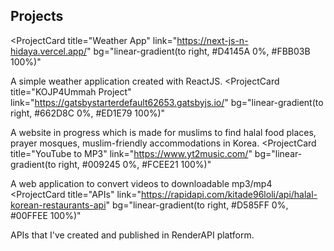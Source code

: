 ## Projects

<ProjectCard
  title="Weather App"
  link="https://next-js-n-hidaya.vercel.app/"
  bg="linear-gradient(to right, #D4145A 0%, #FBB03B 100%)"
>
  A simple weather application created with ReactJS.
</ProjectCard>
<ProjectCard
  title="KOJP4Ummah Project"
  link="https://gatsbystarterdefault62653.gatsbyjs.io/"
  bg="linear-gradient(to right, #662D8C 0%, #ED1E79 100%)"
>
  A website in progress which is made for muslims to find halal food places, prayer mosques, muslim-friendly accommodations in Korea.
</ProjectCard>
<ProjectCard
  title="YouTube to MP3"
  link="https://www.yt2music.com/"
  bg="linear-gradient(to right, #009245 0%, #FCEE21 100%)"
>
  A web application to convert videos to downloadable mp3/mp4
</ProjectCard>
<ProjectCard
  title="APIs"
  link="https://rapidapi.com/kitade96loli/api/halal-korean-restaurants-api"
  bg="linear-gradient(to right, #D585FF 0%, #00FFEE 100%)"
>
  APIs that I've created and published in RenderAPI platform.
</ProjectCard>
